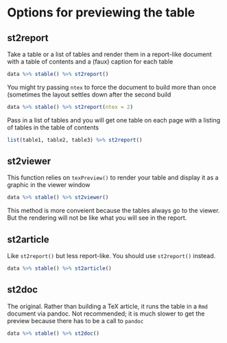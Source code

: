 
# Options for previewing the table

## st2report

Take a table or a list of tables and render them in a report-like document with 
a table of contents and a (faux) caption for each table

```r
data %>% stable() %>% st2report()
```

You might try passing `ntex` to force the document to build more than once
(sometimes the layout settles down after the second build
```r
data %>% stable() %>% st2report(ntex = 2)
```

Pass in a list of tables and you will get one table on each page with a listing
of tables in the table of contents
```r
list(table1, table2, table3) %>% st2report()
```

## st2viewer

This function relies on `texPreview()` to render your table and display it as 
a graphic in the viewer window

```r
data %>% stable() %>% st2viewer()
```

This method is more conveient because the tables always go to the viewer. But 
the rendering will not be like what you will see in the report. 

## st2article

Like `st2report()` but less report-like. You should use `st2report()` instead.

```r
data %>% stable() %>% st2article()
```


## st2doc

The original.  Rather than building a TeX article, it runs the table in a 
`Rmd` document via pandoc.  Not recommended; it is much slower to get the 
preview because there has to be a call to `pandoc`

```r
data %>% stable() %>% st2doc()
```



